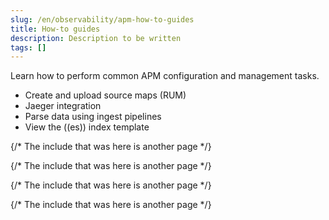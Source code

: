 ```yaml
---
slug: /en/observability/apm-how-to-guides
title: How-to guides
description: Description to be written
tags: []
---
```


<div id="apm-how-to-guides"></div>

Learn how to perform common APM configuration and management tasks.

* <DocLink slug="/en/observability/apm-source-map-how-to">Create and upload source maps (RUM)</DocLink>
* <DocLink slug="/en/observability/apm-jaeger-integration">Jaeger integration</DocLink>
* <DocLink slug="/en/observability/apm-ingest-pipelines">Parse data using ingest pipelines</DocLink>
* <DocLink slug="/en/observability/apm-custom-index-template" section="view-the-((es))-index-template">View the ((es)) index template</DocLink>

{/* The include that was here is another page */}

{/* The include that was here is another page */}

{/* The include that was here is another page */}

{/* The include that was here is another page */}
